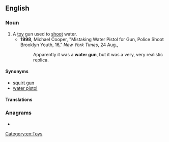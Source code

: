 ==English==

===Noun===
{{en-noun}}

# A [[toy]] gun used to [[shoot]] water.
#* '''1998''', Michael Cooper, "Mistaking Water Pistol for Gun, Police Shoot Brooklyn Youth, 16," ''New York Times'', 24 Aug.,
#*: Apparently it was a '''water gun''', but it was a very, very realistic replica.

====Synonyms====
* [[squirt gun]]
* [[water pistol]]

====Translations====
{{trans-see|toy gun used to shoot water|squirt gun}}

===Anagrams===
* {{anagrams|en|Wu-Tanger}}

[[Category:en:Toys]]